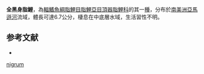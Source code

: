 {{Speciesbox
| status = NE
| status_system = IUCN3.1
| genus = Melanocharacidium
| species = nigrum
| authority = [[Buckup|Buckup]], 1993
| synonyms = 
}}
'''全黑身脂鯉'''，為[[輻鰭魚綱|輻鰭魚綱]][[脂鯉目|脂鯉目]][[脂鯉亞目|脂鯉亞目]][[頂器脂鯉科|頂器脂鯉科]]的其一[[種|種]]，分布於[[南美洲|南美洲]][[亞馬遜河|亞馬遜河]]流域，體長可達6.7公分，棲息在中底層水域，生活習性不明。

==参考文献==
{{refbegin}}
*{{FishBase_species|genus=Melanocharacidium|species=nigrum|year=2013|month=10}}
{{refend}}
{{Taxonbar|from=Q5624676}}

[[Category:黑身脂鯉屬|nigrum]]